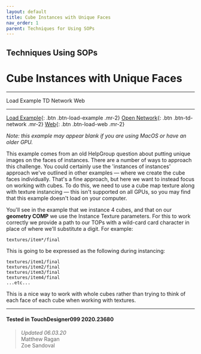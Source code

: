 ```yaml
---
layout: default
title: Cube Instances with Unique Faces
nav_order: 1
parent: Techniques for Using SOPs
---
```


## Techniques Using SOPs
# Cube Instances with Unique Faces

----


<TDContentButtons link="">Load Example</TDContentButtons>
<TDContentButtons link="">TD Network</TDContentButtons>
<TDContentButtons link="">Web</TDContentButtons>

----

[Load Example](?actionable=1&action=load_tox&remotePath=https://github.com/mir-lab/touchdesigner-instancing-examples-code/raw/main/tox/004-using-sops/container_building_cubes_with_faces.tox){: .btn .btn-load-example .mr-2}
[Open Network](?actionable=1&action=open_floating_network){: .btn .btn-td-network .mr-2}
[Web](?actionable=1&action=open_in_browser){: .btn .btn-load-web .mr-2}

*Note: this example may appear blank if you are using MacOS or have an older GPU.*

This example comes from an old HelpGroup question about putting unique images on the faces of instances. There are a number of ways to approach this challenge. You could certainly use the 'instances of instances' approach we've outlined in other examples — where we create the cube faces individually. That's a fine approach, but here we want to instead focus on working with cubes. To do this, we need to use a cube map texture along with texture instancing — this isn't supported on all GPUs, so you may find that this example doesn't load on your computer. 

You'll see in the example that we instance 4 cubes, and that on our **geometry COMP** we use the Instance Texture parameters. For this to work correctly we provide a path to our TOPs with a wild-card card character in place of where we'll substitute a digit. For example:

```
textures/item*/final
```

This is going to be expressed as the following during instancing:

```
textures/item1/final
textures/item2/final
textures/item3/final
textures/item4/final
...etc...
```

This is a nice way to work with whole cubes rather than trying to think of each face of each cube when working with textures.

---

#### Tested in TouchDesigner099 2020.23680 
>*Updated 06.03.20*  
Matthew Ragan  
Zoe Sandoval  